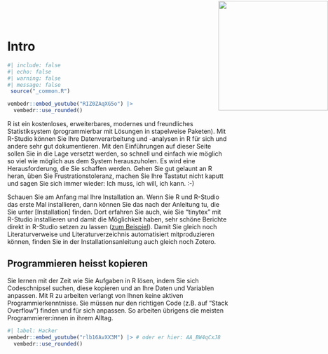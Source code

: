
# Intro

```r
#| include: false
#| echo: false
#| warning: false
#| message: false
 source("_common.R")
```

```r
vembedr::embed_youtube("RIZ0ZAqXG5o") |>
  vembedr::use_rounded()
```

R ist ein kostenloses, erweiterbares, modernes und freundliches Statistiksystem (programmierbar mit Lösungen in stapelweise Paketen). Mit R-Studio können Sie Ihre Datenverarbeitung und -analysen in R für sich und andere sehr gut dokumentieren. Mit den Einführungen auf dieser Seite sollen Sie in die Lage versetzt werden, so schnell und einfach wie möglich so viel wie möglich aus dem System herauszuholen. Es wird eine Herausforderung, die Sie schaffen werden. Gehen Sie gut gelaunt an R heran, üben Sie Frustrationstoleranz, machen Sie Ihre Tastatut nicht kaputt und sagen Sie sich immer wieder: Ich muss, ich will, ich kann. :-)

Schauen Sie am Anfang mal Ihre Installation an. Wenn Sie R und R-Studio das erste Mal installieren, dann können Sie das nach der Anleitung tu, die Sie unter \[Installation\] finden. Dort erfahren Sie auch, wie Sie "tinytex" mit R-Studio installieren und damit die Möglichkeit haben, sehr schöne Berichte direkt in R-Studio setzen zu lassen ([zum Beispiel](./files/Forschungsbericht_UE_3_AG_B.pdf)). Damit Sie gleich noch Literaturverweise und Literaturverzeichnis automatisiert mitproduzieren können, finden Sie in der Installationsanleitung auch gleich noch Zotero. <img src="images/uzh.png" style="position:absolute;top:2px;right:0px;width:250px"/>

## Programmieren heisst kopieren {.unnumbered .unlisted}

Sie lernen mit der Zeit wie Sie Aufgaben in R lösen, indem Sie sich Codeschnipsel suchen, diese kopieren und an Ihre Daten und Variablen anpassen. Mit R zu arbeiten verlangt von Ihnen keine aktiven Programmierkenntnisse. Sie müssen nur den richtigen Code (z.B. auf "Stack Overflow") finden und für sich anpassen. So arbeiten übrigens die meisten Programmierer:innen in ihrem Alltag.

```r
#| label: Hacker
vembedr::embed_youtube("rlb16AvXX3M") |> # oder er hier: AA_BW4qCxJ8
  vembedr::use_rounded()
```

